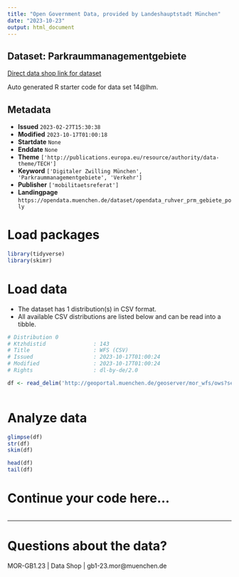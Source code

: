 ```yaml
---
title: "Open Government Data, provided by Landeshauptstadt München"
date: "2023-10-23"
output: html_document
---
```


## Dataset: Parkraummanagementgebiete

[Direct data shop link for dataset](https://opendata.muenchen.de/dataset/opendata_ruhver_prm_gebiete_poly)

Auto generated R starter code for data set 14@lhm.

## Metadata

- **Issued** `2023-02-27T15:30:38`
- **Modified** `2023-10-17T01:00:18`
- **Startdate** `None`
- **Enddate** `None`
- **Theme** `['http://publications.europa.eu/resource/authority/data-theme/TECH']`
- **Keyword** `['Digitaler Zwilling München', 'Parkraummanagementgebiete', 'Verkehr']`
- **Publisher** `['mobilitaetsreferat']`
- **Landingpage** `https://opendata.muenchen.de/dataset/opendata_ruhver_prm_gebiete_poly`


# Load packages

```r

library(tidyverse)
library(skimr)

```

# Load data

-   The dataset has 1 distribution(s) in CSV format.
-   All available CSV distributions are listed below and can be read into a tibble.

```r

# Distribution 0
# Ktzhdistid               : 143
# Title                    : WFS (CSV)
# Issued                   : 2023-10-17T01:00:24
# Modified                 : 2023-10-17T01:00:24
# Rights                   : dl-by-de/2.0

df <- read_delim('http://geoportal.muenchen.de/geoserver/mor_wfs/ows?service=WFS&amp;version=1.0.0&amp;request=GetFeature&amp;typeName=mor_wfs:opendata_ruhver_prm_gebiete_poly&amp;outputFormat=csv')



```

# Analyze data

```r

glimpse(df)
str(df)
skim(df)

head(df)
tail(df)

```

# Continue your code here...

```r

```

------------------------------------------------------------------------

# Questions about the data?

MOR-GB1.23 | Data Shop | gb1-23.mor@muenchen.de
